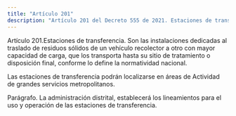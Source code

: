 ```yaml
---
title: "Artículo 201"
description: "Artículo 201 del Decreto 555 de 2021. Estaciones de transferencia."
---
```


Artículo 201.Estaciones de transferencia. Son las instalaciones dedicadas al traslado de residuos sólidos de un vehículo recolector a otro con mayor capacidad de carga, que los transporta hasta su sitio de tratamiento o disposición final, conforme lo define la normatividad nacional.
 
Las estaciones de transferencia podrán localizarse en áreas de Actividad de grandes servicios metropolitanos.
 
Parágrafo. La administración distrital, establecerá los lineamientos para el uso y operación de las estaciones de transferencia.